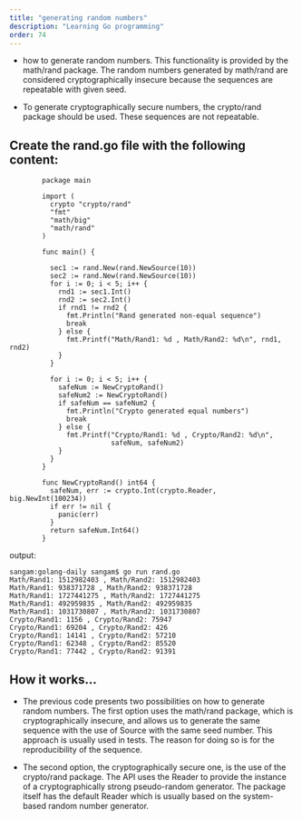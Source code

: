 ```yaml
---
title: "generating random numbers"
description: "Learning Go programming"
order: 74
---
```




- how to generate random numbers. This functionality is provided by the math/rand package. The random numbers generated by math/rand are considered cryptographically insecure because the sequences are repeatable with given seed.

- To generate cryptographically secure numbers, the crypto/rand package should be used. These sequences are not repeatable.

## Create the rand.go file with the following content:
```
        package main

        import (
          crypto "crypto/rand"
          "fmt"
          "math/big"
          "math/rand"
        )

        func main() {

          sec1 := rand.New(rand.NewSource(10))
          sec2 := rand.New(rand.NewSource(10))
          for i := 0; i < 5; i++ {
            rnd1 := sec1.Int()
            rnd2 := sec2.Int()
            if rnd1 != rnd2 {
              fmt.Println("Rand generated non-equal sequence")
              break
            } else {
              fmt.Printf("Math/Rand1: %d , Math/Rand2: %d\n", rnd1, rnd2)
            }
          }

          for i := 0; i < 5; i++ {
            safeNum := NewCryptoRand()
            safeNum2 := NewCryptoRand()
            if safeNum == safeNum2 {
              fmt.Println("Crypto generated equal numbers")
              break
            } else {
              fmt.Printf("Crypto/Rand1: %d , Crypto/Rand2: %d\n",
                         safeNum, safeNum2)
            }
          }
        }

        func NewCryptoRand() int64 {
          safeNum, err := crypto.Int(crypto.Reader, big.NewInt(100234))
          if err != nil {
            panic(err)
          }
          return safeNum.Int64()
        }

```
output:
```
sangam:golang-daily sangam$ go run rand.go 
Math/Rand1: 1512982403 , Math/Rand2: 1512982403
Math/Rand1: 938371728 , Math/Rand2: 938371728
Math/Rand1: 1727441275 , Math/Rand2: 1727441275
Math/Rand1: 492959835 , Math/Rand2: 492959835
Math/Rand1: 1031730807 , Math/Rand2: 1031730807
Crypto/Rand1: 1156 , Crypto/Rand2: 75947
Crypto/Rand1: 69204 , Crypto/Rand2: 426
Crypto/Rand1: 14141 , Crypto/Rand2: 57210
Crypto/Rand1: 62348 , Crypto/Rand2: 85520
Crypto/Rand1: 77442 , Crypto/Rand2: 91391

```

## How it works...

- The previous code presents two possibilities on how to generate random numbers. The first option uses the math/rand package, which is cryptographically insecure, and allows us to generate the same sequence with the use of Source with the same seed number. This approach is usually used in tests. The reason for doing so is for the reproducibility of the sequence.

- The second option, the cryptographically secure one, is the use of the crypto/rand package. The API uses the Reader to provide the instance of a cryptographically strong pseudo-random generator. The package itself has the default Reader which is usually based on the system-based random number generator.

